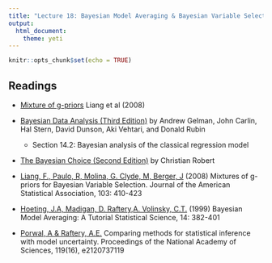 ```yaml
---
title: "Lecture 18: Bayesian Model Averaging & Bayesian Variable Selection"
output: 
  html_document:
    theme: yeti
---
```


```r
knitr::opts_chunk$set(echo = TRUE)
```


## Readings

  
- [Mixture of g-priors](https://www.tandfonline.com/doi/abs/10.1198/016214507000001337) Liang et al (2008)
 

- [Bayesian Data Analysis (Third Edition)](https://find.library.duke.edu/catalog/DUKE006588051?utm_campaign=bento&utm_content=bento_result_link&utm_source=library.duke.edu&utm_medium=referral) by Andrew Gelman, John Carlin, Hal Stern, David Dunson, Aki Vehtari, and Donald Rubin

  + Section 14.2: Bayesian analysis of the classical regression model


- [The Bayesian Choice (Second Edition)](https://link-springer-com.proxy.lib.duke.edu/content/pdf/10.1007%2F0-387-71599-1.pdf)    by Christian Robert

- [Liang, F., Paulo, R, Molina, G. Clyde, M, Berger, J](https://www.jstor.org/stable/27640050) (2008) Mixtures of g-priors for Bayesian Variable Selection. Journal of the American Statistical Association,  103: 410-423 


- [Hoeting, J.A, Madigan, D.  Raftery,A.  Volinsky, C.T.](https://www.jstor.org/stable/2676803) (1999) Bayesian Model Averaging: A Tutorial
Statistical Science, 14: 382-401

- [Porwal, A & Raftery, A.E.](https://doi.org/10.1073/pnas.2120737119) Comparing methods for statistical inference with model uncertainty. Proceedings of the National Academy of Sciences, 119(16), e2120737119

    